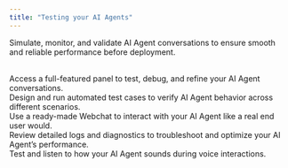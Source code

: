 ```yaml
---
title: "Testing your AI Agents"
---
```


Simulate, monitor, and validate AI Agent conversations to ensure smooth and reliable performance before deployment.

<CardGroup cols={2}>
  <Card
    title="Interaction Panel"
    href="/ai/agents/test/interaction-panel/overview"
  >
    <br/>Access a full-featured panel to test, debug, and refine your AI Agent conversations.
  </Card>
  <Card
    title="Playbooks"
    href="/ai/agents/test/playbooks"
  >
    <br/>Design and run automated test cases to verify AI Agent behavior across different scenarios.
  </Card>
  <Card
    title="Demo Webchat"
    href="/ai/agents/test/demo-webchat"
  >
    <br/>Use a ready-made Webchat to interact with your AI Agent like a real end user would.
  </Card>
  <Card
    title="Logs"
    href="/ai/agents/test/logs"
  >
    <br/>Review detailed logs and diagnostics to troubleshoot and optimize your AI Agent’s performance.
  </Card>
  <Card
    title="Voice Preview"
    href="/ai/agents/test/voice-preview"
  >
    <br/>Test and listen to how your AI Agent sounds during voice interactions.
  </Card>
</CardGroup>
